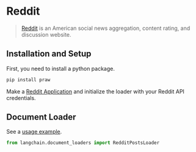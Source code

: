 # Reddit

>[Reddit](www.reddit.com) is an American social news aggregation, content rating, and discussion website.

## Installation and Setup

First, you need to install a python package.

```bash
pip install praw
```

Make a [Reddit Application](https://www.reddit.com/prefs/apps/) and initialize the loader with your Reddit API credentials.

## Document Loader

See a [usage example](/docs/integrations/document_loaders/reddit).


```python
from langchain.document_loaders import RedditPostsLoader
```
